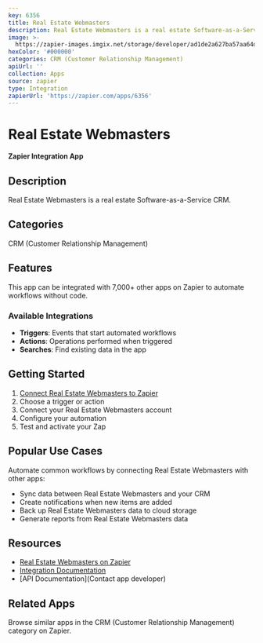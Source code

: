 ```yaml
---
key: 6356
title: Real Estate Webmasters
description: Real Estate Webmasters is a real estate Software-as-a-Service CRM.
image: >-
  https://zapier-images.imgix.net/storage/developer/ad1de2a627ba57aa64dc780299634235.png?auto=format%2Ccompress&ixlib=python-3.0.0&q=50
hexColor: '#000000'
categories: CRM (Customer Relationship Management)
apiUrl: ''
collection: Apps
source: zapier
type: Integration
zapierUrl: 'https://zapier.com/apps/6356'
---
```

# Real Estate Webmasters

**Zapier Integration App**

## Description

Real Estate Webmasters is a real estate Software-as-a-Service CRM.

## Categories

CRM (Customer Relationship Management)

## Features

This app can be integrated with 7,000+ other apps on Zapier to automate workflows without code.

### Available Integrations

- **Triggers**: Events that start automated workflows
- **Actions**: Operations performed when triggered
- **Searches**: Find existing data in the app

## Getting Started

1. [Connect Real Estate Webmasters to Zapier](https://zapier.com/apps/6356)
2. Choose a trigger or action
3. Connect your Real Estate Webmasters account
4. Configure your automation
5. Test and activate your Zap

## Popular Use Cases

Automate common workflows by connecting Real Estate Webmasters with other apps:

- Sync data between Real Estate Webmasters and your CRM
- Create notifications when new items are added
- Back up Real Estate Webmasters data to cloud storage
- Generate reports from Real Estate Webmasters data

## Resources

- [Real Estate Webmasters on Zapier](https://zapier.com/apps/6356)
- [Integration Documentation](https://zapier.com/apps/6356/integrations)
- [API Documentation](Contact app developer)

## Related Apps

Browse similar apps in the CRM (Customer Relationship Management) category on Zapier.
